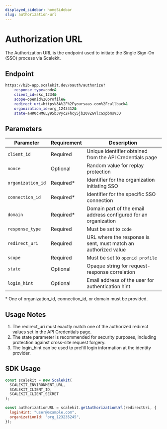 ```yaml
---
displayed_sidebar: homeSidebar
slug: authorization-url
---
```


# Authorization URL

The Authorization URL is the endpoint used to initiate the Single Sign-On (SSO) process via Scalekit.

## Endpoint

```sh
https://b2b-app.scalekit.dev/oauth/authorize?
    response_type=code&
    client_id=skc_1234&
    scope=openid%20profile&
    redirect_uri=https%3A%2F%2Fyoursaas.com%2Fcallback&
    organization_id=org_1243412&
    state=aHR0cHM6Ly95b3Vyc2Fhcy5jb20vZGVlcGxpbms%3D
```

## Parameters

| Parameter         | Requirement | Description                                                     |
| ----------------- | ----------- | --------------------------------------------------------------- |
| `client_id`       | Required    | Unique identifier obtained from the API Credentials page        |
| `nonce`           | Optional    | Random value for replay protection                              |
| `organization_id` | Required\*  | Identifier for the organization initiating SSO                  |
| `connection_id`   | Required\*  | Identifier for the specific SSO connection                      |
| `domain`          | Required\*  | Domain part of the email address configured for an organization |
| `response_type`   | Required    | Must be set to `code`                                           |
| `redirect_uri`    | Required    | URL where the response is sent, must match an authorized value  |
| `scope`           | Required    | Must be set to `openid profile`                                 |
| `state`           | Optional    | Opaque string for request-response correlation                  |
| `login_hint`      | Optional    | Email address of the user for authentication hint               |

\* One of <SimpleCode>organization_id</SimpleCode>, <SimpleCode>connection_id</SimpleCode>, or <SimpleCode>domain</SimpleCode> must be provided.

## Usage Notes

1. The <SimpleCode>redirect_uri</SimpleCode> must exactly match one of the authorized redirect values set in the API Credentials page.
2. The <SimpleCode>state</SimpleCode> parameter is recommended for security purposes, including protection against cross-site request forgery.
3. The <SimpleCode>login_hint</SimpleCode> can be used to prefill login information at the identity provider.

## SDK Usage

```javascript
const scalekit = new Scalekit(
  SCALEKIT_ENVIRONMENT_URL,
  SCALEKIT_CLIENT_ID,
  SCALEKIT_CLIENT_SECRET
);

const authorizationURL = scalekit.getAuthorizationUrl(redirectUri, {
  loginHint: "user@example.com",
  organizationId: "org_123235245",
});
```
